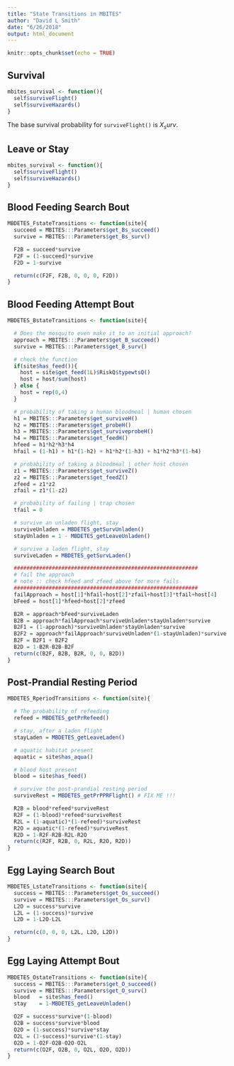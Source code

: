 ```yaml
---
title: "State Transitions in MBITES"
author: "David L Smith"
date: "6/26/2018"
output: html_document
---
```


```r
knitr::opts_chunk$set(echo = TRUE)
```

## Survival 

```r
mbites_survival <- function(){
  self$surviveFlight()
  self$surviveHazards()
}
```

The base survival probability for <code>surviveFlight()</code> is $X_surv$. 

## Leave or Stay

```r
mbites_survival <- function(){
  self$surviveFlight()
  self$surviveHazards()
}
```


## Blood Feeding Search Bout
```r
MBDETES_FstateTransitions <- function(site){
  succeed = MBITES:::Parameters$get_Bs_succeed()
  survive = MBITES:::Parameters$get_Bs_surv()

  F2B = succeed*survive
  F2F = (1-succeed)*survive
  F2D = 1-survive

  return(c(F2F, F2B, 0, 0, 0, F2D))
}
```


## Blood Feeding Attempt Bout

```r
MBDETES_BstateTransitions <- function(site){

  # Does the mosquito even make it to an initial approach?
  approach = MBITES:::Parameters$get_B_succeed()
  survive = MBITES:::Parameters$get_B_surv()

  # check the function
  if(site$has_feed()){
    host = site$get_feed(1L)$RiskQ$typewtsQ()
    host = host/sum(host)
  } else {
    host = rep(0,4)
  }

  # probability of taking a human bloodmeal | human chosen
  h1 = MBITES:::Parameters$get_surviveH()
  h2 = MBITES:::Parameters$get_probeH()
  h3 = MBITES:::Parameters$get_surviveprobeH()
  h4 = MBITES:::Parameters$get_feedH()
  hfeed = h1*h2*h3*h4
  hfail = (1-h1) + h1*(1-h2) + h1*h2*(1-h3) + h1*h2*h3*(1-h4)

  # probability of taking a bloodmeal | other host chosen
  z1 = MBITES:::Parameters$get_surviveZ()
  z2 = MBITES:::Parameters$get_feedZ()
  zfeed = z1*z2
  zfail = z1*(1-z2)

  # probability of failing | trap chosen
  tfail = 0

  # survive an unladen flight, stay
  surviveUnladen = MBDETES_getSurvUnladen()
  stayUnladen = 1 - MBDETES_getLeaveUnladen()

  # survive a laden flight, stay
  surviveLaden = MBDETES_getSurvLaden()

  ##########################################################
  # fail the approach
  # note :: check hfeed and zfeed above for more fails
  ##########################################################
  failApproach = host[1]*hfail+host[2]*zfail+host[3]*tfail+host[4]
  bFeed = host[1]*hfeed+host[2]*zfeed

  B2R = approach*bFeed*surviveLaden
  B2B = approach*failApproach*surviveUnladen*stayUnladen*survive
  B2F1 = (1-approach)*surviveUnladen*stayUnladen*survive
  B2F2 = approach*failApproach*surviveUnladen*(1-stayUnladen)*survive
  B2F = B2F1 + B2F2
  B2D = 1-B2R-B2B-B2F
  return(c(B2F, B2B, B2R, 0, 0, B2D))
}
```


## Post-Prandial Resting Period

```r
MBDETES_RperiodTransitions <- function(site){

  # The probability of refeeding
  refeed = MBDETES_getPrRefeed()

  # stay, after a laden flight
  stayLaden = MBDETES_getLeaveLaden()

  # aquatic habitat present
  aquatic = site$has_aqua()

  # blood host present
  blood = site$has_feed()

  # survive the post-prandial resting period
  surviveRest = MBDETES_getPrPPRFlight() # FIX ME !!!

  R2B = blood*refeed*surviveRest
  R2F = (1-blood)*refeed*surviveRest
  R2L = (1-aquatic)*(1-refeed)*surviveRest
  R2O = aquatic*(1-refeed)*surviveRest
  R2D = 1-R2F-R2B-R2L-R2O
  return(c(R2F, R2B, 0, R2L, R2O, R2D))
}
```


## Egg Laying Search Bout

```r
MBDETES_LstateTransitions <- function(site){
  success = MBITES:::Parameters$get_Os_succeed()
  survive = MBITES:::Parameters$get_Os_surv()
  L2O = success*survive
  L2L = (1-success)*survive
  L2D = 1-L2O-L2L

  return(c(0, 0, 0, L2L, L2O, L2D))
}
```

## Egg Laying Attempt Bout

```r
MBDETES_OstateTransitions <- function(site){
  success = MBITES:::Parameters$get_O_succeed()
  survive = MBITES:::Parameters$get_O_surv()
  blood   = site$has_feed()
  stay    = 1-MBDETES_getLeaveUnladen()

  O2F = success*survive*(1-blood)
  O2B = success*survive*blood
  O2O = (1-success)*survive*stay
  O2L = (1-success)*survive*(1-stay)
  O2D = 1-O2F-O2B-O2O-O2L
  return(c(O2F, O2B, 0, O2L, O2O, O2D))
}
```


